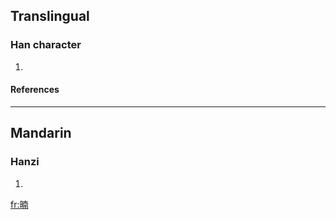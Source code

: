 ==Translingual==
===Han character===
{{Han char|rn=72|rad=日|as=09|sn=13|four=6402<sub>7</sub>|canj=日十月十 (AJBJ)}}
# {{defn|Han|sort=日09}}
====References====
{{Han ref|kx=0498.170|dkj=14055|hdz=21523.010|uh=6694|ud=26260|bh=DDC6|bd=56774}}

----
==Mandarin==
===Hanzi===
{{cmn-hanzi|pin=[[nán]] (nan2)|wg=nan<sup>2</sup>}}
# {{defn|Mandarin}}

[[fr:暔]]